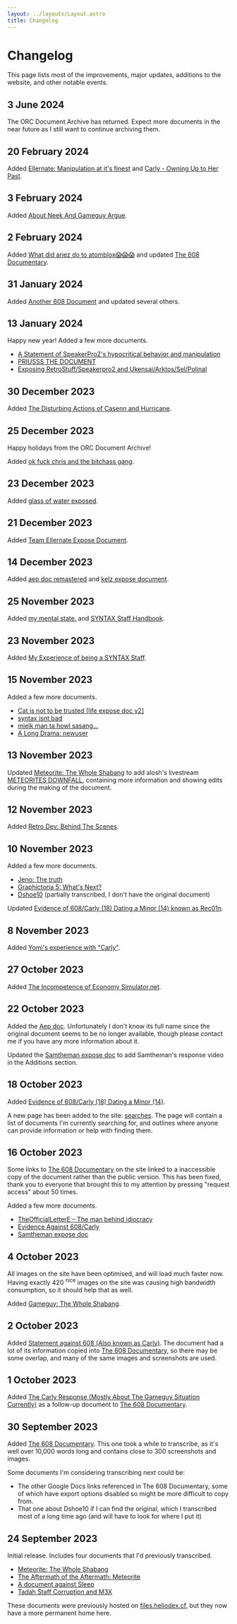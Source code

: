 ```yaml
---
layout: ../layouts/Layout.astro
title: Changelog
---
```


# Changelog

This page lists most of the improvements, major updates, additions to the website, and other notable events.

## 3 June 2024

The ORC Document Archive has returned. Expect more documents in the near future as I still want to continue archiving them.

## 20 February 2024

Added [Ellernate: Manipulation at it's finest](/ellernate) and [Carly - Owning Up to Her Past](/carly-owning-up).

## 3 February 2024

Added [About Neek And Gameguy Argue](/neek-gameguy-argue).

## 2 February 2024

Added [What did ariez do to atomblox😱😱😱](/ariez-atomblox) and updated [The 608 Documentary](/the-608-documentary).

## 31 January 2024

Added [Another 608 Document](another-608-document) and updated several others.

## 13 January 2024

Happy new year! Added a few more documents.

-   [A Statement of SpeakerPro2's hypocritical behavior and manipulation](/speakerpro2)
-   [PRIUSSS THE DOCUMENT](/priusss)
-   [Exposing RetroStuff/Speakerpro2 and Ukensai/Arktos/Sel/Polinal](/retro-ukensai)

## 30 December 2023

Added [The Disturbing Actions of Casenn and Hurricane](/casenn-and-hurricane).

## 25 December 2023

Happy holidays from the ORC Document Archive!

Added [ok fuck chris and the bitchass gang](/chris).

## 23 December 2023

Added [glass of water exposed](/glass-of-water).

## 21 December 2023

Added [Team Ellernate Expose Document](/team-ellernate).

## 14 December 2023

Added [aep doc remastered](/aep-remastered) and [kelz expose document](/kelz).

## 25 November 2023

Added [my mental state.](/my-mental-state) and [SYNTAX Staff Handbook](/syntax-staff-handbook).

## 23 November 2023

Added [My Experience of being a SYNTAX Staff](/syntax-staff).

## 15 November 2023

Added a few more documents.

-   [Cat is not to be trusted [life expose doc v2]](/cat)
-   [syntax isnt bad](/syntax-isnt-bad)
-   [mielk man ta howl sasang...](/milk-man)
-   [A Long Drama: newuser](/newuser)

## 13 November 2023

Updated [Meteorite: The Whole Shabang](/meteorite) to add alosh's livestream [METEORITES DOWNFALL](https://www.youtube.com/watch?v=Tru5NF105RM), containing more information and showing edits during the making of the document.

## 12 November 2023

Added [Retro Dev: Behind The Scenes](/retro-dev).

## 10 November 2023

Added a few more documents.

-   [Jeno: The truth](/jeno)
-   [Graphictoria 5: What's Next?](/graphictoria)
-   [Dshoe10](/dshoe10) (partially transcribed, I don't have the original document)

Updated [Evidence of 608/Carly (18) Dating a Minor (14) known as Rec01n](/evidence-of-608-dating-a-minor).

## 8 November 2023

Added [Yomi's experience with "Carly"](/yomis-experience-with-carly).

## 27 October 2023

Added [The Incompetence of Economy Simulator.net](/incompetence-of-ecs).

## 22 October 2023

Added the [Aep doc](/aep). Unfortunately I don't know its full name since the original document seems to be no longer available, though please contact me if you have any more information about it.

Updated the [Samtheman expose doc](/samtheman) to add Samtheman's response video in the Additions section.

## 18 October 2023

Added [Evidence of 608/Carly (18) Dating a Minor (14)](/evidence-of-608-dating-a-minor).

A new page has been added to the site: [searches](/searches). The page will contain a list of documents I'm currently searching for, and outlines where anyone can provide information or help with finding them.

## 16 October 2023

Some links to [The 608 Documentary](https://docs.google.com/document/d/1tzcGfltf9EgArbHkycW9vYx2CoGPonHrWa29d_RyIbc) on the site linked to a inaccessible copy of the document rather than the public version. This has been fixed, thank you to everyone that brought this to my attention by pressing "request access" about 50 times.

Added a few more documents.

-   [TheOfficialLetterE &ndash; The man behind idiocracy](/letter-e)
-   [Evidence Against 608/Carly](/evidence-against-608)
-   [Samtheman expose doc](/samtheman)

## 4 October 2023

All images on the site have been optimised, and will load much faster now. Having exactly 420 <sup>nice</sup> images on the site was causing high bandwidth consumption, so it should help that as well.

Added [Gameguy: The Whole Shabang](/gameguy).

## 2 October 2023

Added [Statement against 608 (Also known as Carly)](/statement-against-608). The document had a lot of its information copied into [The 608 Documentary](/the-608-documentary), so there may be some overlap, and many of the same images and screenshots are used.

## 1 October 2023

Added [The Carly Response (Mostly About The Gameguy Situation Currently)](/the-carly-response) as a follow-up document to [The 608 Documentary](/the-608-documentary).

## 30 September 2023

Added [The 608 Documentary](/the-608-documentary). This one took a while to transcribe, as it's well over 10,000 words long and contains close to 300 screenshots and images.

Some documents I'm considering transcribing next could be:

-   The other Google Docs links referenced in The 608 Documentary, some of which have export options disabled so might be more difficult to copy from.
-   That one about Dshoe10 if I can find the original, which I transcribed most of a long time ago (and will have to look for where I put it)

## 24 September 2023

Initial release. Includes four documents that I'd previously transcribed.

-   [Meteorite: The Whole Shabang](/meteorite)
-   [The Aftermath of the Aftermath: Meteorite](/meteorite-aftermath)
-   [A document against Sleep](/a-document-against-sleep)
-   [Tadah Staff Corruption and M3X](/tadah-staff-corruption-and-m3x)

These documents were previously hosted on [files.heliodex.cf](https://files.heliodex.cf/), but they now have a more permanent home here.
